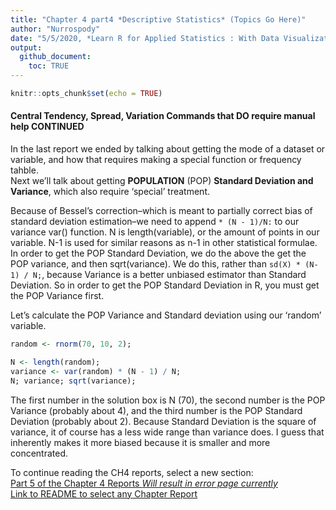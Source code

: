 ```yaml
---
title: "Chapter 4 part4 *Descriptive Statistics* (Topics Go Here)"
author: "Nurrospody"
date: "5/5/2020, *Learn R for Applied Statistics : With Data Visualizations, Regressions, and Statistics*"
output:
  github_document:
    toc: TRUE
---
```


```r
knitr::opts_chunk$set(echo = TRUE)
```

#### Central Tendency, Spread, Variation Commands that DO require manual help CONTINUED

In the last report we ended by talking about getting the mode of a dataset or variable, and how that requires making a special function or frequency tahble.  
Next we'll talk about getting **POPULATION** (POP) **Standard Deviation and Variance**, which also require 'special' treatment.  

Because of Bessel's correction--which is meant to partially correct bias of standard deviation estimation--we need to append ```* (N - 1)/N:``` to our variance var() function.  N is length(variable), or the amount of points in our variable.  N-1 is used for similar reasons as n-1 in other statistical formulae.   
In order to get the POP Standard Deviation, we do the above the get the POP variance, and then sqrt(variance).  We do this, rather than ```sd(X) * (N-1) / N;```, because Variance is a better unbiased estimator than Standard Deviation.  So in order to get the POP Standard Deviation in R, you must get the POP Variance first.

Let's calculate the POP Variance and Standard deviation using our 'random' variable.
```r
random <- rnorm(70, 10, 2);
```
```r
N <- length(random);
variance <- var(random) * (N - 1) / N;
N; variance; sqrt(variance);
```
The first number in the solution box is N (70), the second number is the POP Variance (probably about 4), and the third number is the POP Standard Deviation (probably about 2).  Because Standard Deviation is the square of variance, it of course has a less wide range than variance does.  I guess that inherently makes it more biased because it is smaller and more concentrated.  






To continue reading the CH4 reports, select a new section:  
[Part 5 of the Chapter 4 Reports *Will result in error page currently*](https://github.com/Nurrospody/SOURCE-Statistics-ILC/blob/master/Chapter%20Reports/CH4-part5.md)  
[Link to README to select any Chapter Report](https://github.com/Nurrospody/SOURCE-Statistics-ILC/blob/master/README.md)